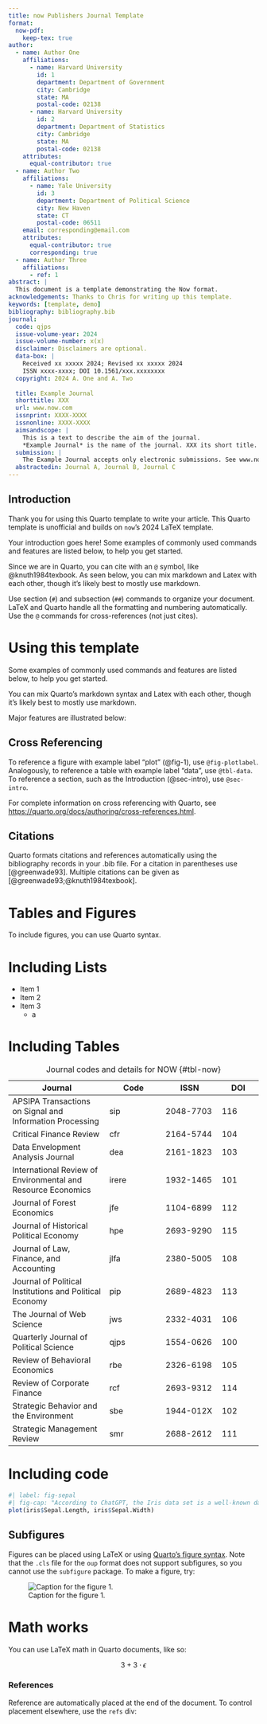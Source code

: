 ```yaml
---
title: now Publishers Journal Template
format:
  now-pdf:
    keep-tex: true
author:
  - name: Author One
    affiliations:
      - name: Harvard University
        id: 1
        department: Department of Government
        city: Cambridge
        state: MA
        postal-code: 02138
      - name: Harvard University
        id: 2
        department: Department of Statistics
        city: Cambridge
        state: MA
        postal-code: 02138
    attributes:
      equal-contributor: true
  - name: Author Two
    affiliations:
      - name: Yale University
        id: 3
        department: Department of Political Science
        city: New Haven
        state: CT
        postal-code: 06511
    email: corresponding@email.com
    attributes:
      equal-contributor: true
      corresponding: true
  - name: Author Three
    affiliations:
      - ref: 1
abstract: |
  This document is a template demonstrating the Now format.
acknowledgements: Thanks to Chris for writing up this template.
keywords: [template, demo]
bibliography: bibliography.bib
journal:
  code: qjps
  issue-volume-year: 2024
  issue-volume-number: x(x)
  disclaimer: Disclaimers are optional.
  data-box: |
    Received xx xxxxx 2024; Revised xx xxxxx 2024
    ISSN xxxx-xxxx; DOI 10.1561/xxx.xxxxxxxx
  copyright: 2024 A. One and A. Two
  
  title: Example Journal
  shorttitle: XXX
  url: www.now.com
  issnprint: XXXX-XXXX
  issnonline: XXXX-XXXX
  aimsandscope: |
    This is a text to describe the aim of the journal.
    *Example Journal* is the name of the journal. XXX its short title.
  submission: |
    The Example Journal accepts only electronic submissions. See www.now.com for complete instructions.
  abstractedin: Journal A, Journal B, Journal C
---
```


## Introduction {#sec-intro}

Thank you for using this Quarto template to write your article. 
This Quarto template is unofficial and builds on `now`'s 2024 LaTeX template.

Your introduction goes here! 
Some examples of commonly used commands and features are listed below, to help you get started.

Since we are in Quarto, you can cite with an `@` symbol, like @knuth1984texbook.
As seen below, you can mix markdown and Latex with each other, though it's likely best to mostly use markdown.

Use section (`#`) and subsection (`##`) commands to organize your document.
LaTeX and Quarto handle all the formatting and numbering automatically.
Use the `@` commands for cross-references (not just cites).

# Using this template {#sec-template}

Some examples of commonly used commands and features are listed below, to help you get started.

You can mix Quarto's markdown syntax and Latex with each other, though it's likely best to mostly use markdown.

Major features are illustrated below:

## Cross Referencing

To reference a figure with example label "plot" (@fig-1), use `@fig-plotlabel`. 
Analogously, to reference a table with example label "data", use `@tbl-data`.
To reference a section, such as the Introduction (@sec-intro), use `@sec-intro`.

For complete information on cross referencing with Quarto, see <https://quarto.org/docs/authoring/cross-references.html>.

## Citations

Quarto formats citations and references automatically using the bibliography records in your .bib file. 
For a citation in parentheses use [@greenwade93]. 
Multiple citations can be given as [@greenwade93;@knuth1984texbook]. 

# Tables and Figures

To include figures, you can use Quarto syntax.


# Including Lists

- Item 1
- Item 2
- Item 3
  - a

# Including Tables

| Journal | Code | ISSN | DOI |
| ------- | ---- | ---- | --- |
| APSIPA Transactions on Signal and Information Processing | sip | 2048-7703 | 116 |
| Critical Finance Review | cfr | 2164-5744 | 104 |
| Data Envelopment Analysis Journal | dea | 2161-1823 | 103 |
| International Review of Environmental and Resource Economics | irere | 1932-1465 | 101 |
| Journal of Forest Economics | jfe | 1104-6899 | 112 |
| Journal of Historical Political Economy | hpe | 2693-9290 | 115 |
| Journal of Law, Finance, and Accounting | jlfa | 2380-5005 | 108 |
| Journal of Political Institutions and Political Economy | pip | 2689-4823 | 113 |
| The Journal of Web Science | jws | 2332-4031 | 106 |
| Quarterly Journal of Political Science | qjps | 1554-0626 | 100 |
| Review of Behavioral Economics | rbe | 2326-6198 | 105 |
| Review of Corporate Finance | rcf | 2693-9312 | 114 |
| Strategic Behavior and the Environment | sbe | 1944-012X | 102 |
| Strategic Management Review | smr | 2688-2612 | 111 |

: Journal codes and details for NOW {#tbl-now}

# Including code

```r
#| label: fig-sepal
#| fig-cap: "According to ChatGPT, the Iris data set is a well-known dataset in the field of machine learning and statistics, often used for benchmarking algorithms. It consists of 150 observations of iris flowers from three species: Iris setosa, Iris versicolor, and Iris virginica. Each observation includes four features: sepal length, sepal width, petal length, and petal width, all measured in centimeters. This dataset is particularly useful for classification tasks as the species are distinct and easily separable based on the given measurements. In R, the dataset can be accessed using the datasets package with the command data(iris)."
plot(iris$Sepal.Length, iris$Sepal.Width)
```

## Subfigures

Figures can be placed using LaTeX or using [Quarto's figure syntax](https://quarto.org/docs/authoring/figures.html).
Note that the `.cls` file for the `oup` format does not support subfigures, so you cannot use the `subfigure` package.
To make a figure, try:

![Caption for the figure 1.]({{< placeholder 100 100 format=png >}}){#fig-1}


# Math works

You can use LaTeX math in Quarto documents, like so:

$$ 3 + 3 \cdot \epsilon $$

### References

Reference are automatically placed at the end of the document.
To control placement elsewhere, use the `refs` div:

::: {#refs}
:::


